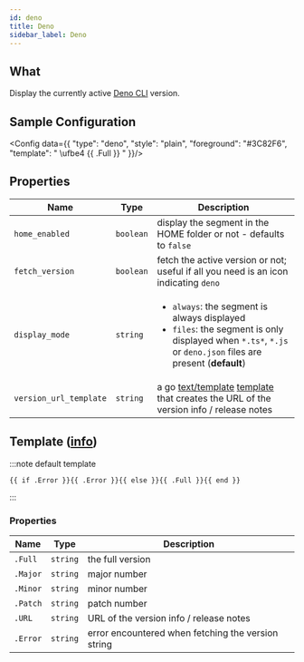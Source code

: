 ```yaml
---
id: deno
title: Deno
sidebar_label: Deno
---
```


## What

Display the currently active [Deno CLI][deno-docs] version.

## Sample Configuration


<Config data={{
  "type": "deno",
  "style": "plain",
  "foreground": "#3C82F6",
  "template": " \ufbe4 {{ .Full }} "
}}/>

## Properties

| Name                   | Type      | Description                                                                                                                                                                    |
| ---------------------- | --------- | ------------------------------------------------------------------------------------------------------------------------------------------------------------------------------ |
| `home_enabled`         | `boolean` | display the segment in the HOME folder or not - defaults to `false`                                                                                                            |
| `fetch_version`        | `boolean` | fetch the active version or not; useful if all you need is an icon indicating `deno`                                                                                           |
| `display_mode`         | `string`  | <ul><li>`always`: the segment is always displayed</li><li>`files`: the segment is only displayed when `*.ts*`, `*.js` or `deno.json` files are present (**default**)</li></ul> |
| `version_url_template` | `string`  | a go [text/template][go-text-template] [template][templates] that creates the URL of the version info / release notes                                                          |

## Template ([info][templates])

:::note default template

```template
{{ if .Error }}{{ .Error }}{{ else }}{{ .Full }}{{ end }}
```

:::

### Properties

| Name     | Type     | Description                                        |
| -------- | -------- | -------------------------------------------------- |
| `.Full`  | `string` | the full version                                   |
| `.Major` | `string` | major number                                       |
| `.Minor` | `string` | minor number                                       |
| `.Patch` | `string` | patch number                                       |
| `.URL`   | `string` | URL of the version info / release notes            |
| `.Error` | `string` | error encountered when fetching the version string |

[go-text-template]: https://golang.org/pkg/text/template/
[templates]: /docs/configuration/templates
[deno-docs]: https://deno.land/
